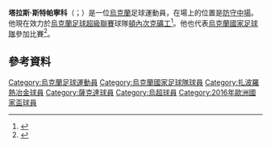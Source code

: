{{noteTA
|G1=Football
|G2=法甲
|G3=EPL
|G4=uefa
|1=zh-hans:斯特帕宁科;zh-hk:史迪彭蘭高;zh-tw:斯特帕寧科;
|2=zh-hans:塔拉斯;zh-hk:達拉斯;zh-tw:塔拉斯;
|4=zh-hans:克里斯蒂亚诺·罗纳尔多;zh-hk:基斯坦奴·朗拿度;zh-tw:克里斯蒂亞諾·羅納度;
|5=zh-cn:齐达内; zh-tw:席丹; zh-hk:施丹;
}}
{{Infobox football biography
| name                = 塔拉斯·斯特帕寧科<br>Taras Stepanenko
| image          = Taras Stepanenko 2016.jpg
| image_size     = 250
| birth_date     = {{Birth date and age|1989|08|08|df=y}}
| birth_place         = 
| country             = {{烏克蘭}}
| height         = {{height|meter=1.81}}
| position       = [[防守中場|防守中場]]
| currentclub    = [[頓內次克礦工足球俱樂部|頓內次克礦工]]
| clubnumber     = 6
| youthyears1    = 2001–2003
| youthyears2    = 2003
| youthyears3    = 2003–2004
| youthyears4    = 2004–2006
| youthclubs1    = FC Torpedo-Kosmos Zaporizhya
| youthclubs2    = [[哈爾科夫兵工廠足球會|哈爾科夫兵工廠]]
| youthclubs3    = {{le|FC Torpedo Zaporizhia||Torpedo Zaporizhia}}
| youthclubs4    = Kosmos Zaporizhia
| years1         = 2006
| clubs1         = {{le|FC Metalurh-2 Zaporizhya||Metalurh-2 Zporizhya}}
| caps1          = 16
| goals1         = 1
| years2         = 2007–2010
| clubs2         = [[扎波羅熱冶金足球俱樂部|扎波羅熱冶金]]
| caps2          = 81
| goals2         = 1
| years3         = 2010–
| clubs3         = [[頓內次克礦工足球俱樂部|頓內次克礦工]]
| caps3          = 221
| goals3         = 16
| nationalyears1 = 2008      |  nationalteam1 = [[烏克蘭19歲以下國家足球隊|烏克蘭U19]]|  nationalcaps1 =  4 | nationalgoals1 = 0
| nationalyears2 = 2007–2011 |  nationalteam2 = [[烏克蘭21歲以下國家足球隊|烏克蘭U21]]|  nationalcaps2 = 27 | nationalgoals2 = 1
| nationalyears3 = 2010–     |  nationalteam3 = [[烏克蘭國家足球隊|烏克蘭]]             |  nationalcaps3 = 64 | nationalgoals3 = 3
}}

'''塔拉斯·斯特帕寧科'''（{{lang-uk|Тарас Миколайович Степаненко}}；{{bd|1989年|8月8日}}）是一位[[烏克蘭|烏克蘭]]足球運動員，在場上的位置是[[防守中場|防守中場]]。他現在效力於[[烏克蘭足球超級聯賽|烏克蘭足球超級聯賽]]球隊[[頓內次克礦工足球俱樂部|頓內次克礦工]]<ref>{{cite web|publisher=FC Shakhtar Official Site|title=Fresh blood in Shakhtar|url=http://shakhtar.com/en/news/13174|accessdate=2010-05-11|archive-date=2016-01-31|archive-url=https://web.archive.org/web/20160131014834/http://shakhtar.com/en/news/13174|dead-url=no}}</ref>。他也代表[[烏克蘭國家足球隊|烏克蘭國家足球隊]]參加比賽<ref>{{cite web|title=Switzerland vs Ukraine 2-2|url=http://uk.soccerway.com/matches/2010/11/17/world/friendlies/switzerland/ukraine/983867/|accessdate=8 September 2012|archive-date=2019-11-11|archive-url=https://web.archive.org/web/20191111132832/https://uk.soccerway.com/matches/2010/11/17/world/friendlies/switzerland/ukraine/983867/|dead-url=no}}</ref>。

==參考資料==
{{Reflist}}

{{2016年歐洲足球錦標賽烏克蘭參賽名單}}
{{2020年欧洲足球锦标赛乌克兰参赛名单}}

{{DEFAULTSORT:Stepanenko, Taras}}
[[Category:烏克蘭足球運動員|Category:烏克蘭足球運動員]]
[[Category:烏克蘭國家足球隊球員|Category:烏克蘭國家足球隊球員]]
[[Category:扎波羅熱冶金球員|Category:扎波羅熱冶金球員]]
[[Category:薩克達球員|Category:薩克達球員]]
[[Category:烏超球員|Category:烏超球員]]
[[Category:2016年歐洲國家盃球員|Category:2016年歐洲國家盃球員]]

{{足球運動員小作品}}